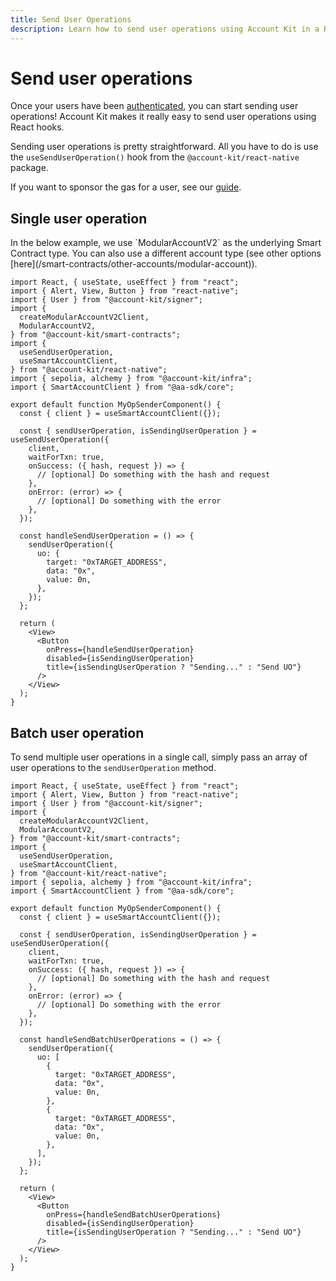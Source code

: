 ```yaml
---
title: Send User Operations
description: Learn how to send user operations using Account Kit in a React Native application.
---
```


# Send user operations

Once your users have been [authenticated](/react-native/signer/authenticating-users/authenticating-with-otp), you can start sending user operations! Account Kit makes it really easy to send user operations using React hooks.

Sending user operations is pretty straightforward. All you have to do is use the `useSendUserOperation()` hook from the `@account-kit/react-native` package.

If you want to sponsor the gas for a user, see our [guide](/react-native/using-smart-accounts/sponsor-gas).

## Single user operation

<Tip>
  In the below example, we use `ModularAccountV2` as the underlying Smart
  Contract type. You can also use a different account type (see other options
  [here](/smart-contracts/other-accounts/modular-account)).
</Tip>

```tsx twoslash send-user-operation.tsx
import React, { useState, useEffect } from "react";
import { Alert, View, Button } from "react-native";
import { User } from "@account-kit/signer";
import {
  createModularAccountV2Client,
  ModularAccountV2,
} from "@account-kit/smart-contracts";
import {
  useSendUserOperation,
  useSmartAccountClient,
} from "@account-kit/react-native";
import { sepolia, alchemy } from "@account-kit/infra";
import { SmartAccountClient } from "@aa-sdk/core";

export default function MyOpSenderComponent() {
  const { client } = useSmartAccountClient({});

  const { sendUserOperation, isSendingUserOperation } = useSendUserOperation({
    client,
    waitForTxn: true,
    onSuccess: ({ hash, request }) => {
      // [optional] Do something with the hash and request
    },
    onError: (error) => {
      // [optional] Do something with the error
    },
  });

  const handleSendUserOperation = () => {
    sendUserOperation({
      uo: {
        target: "0xTARGET_ADDRESS",
        data: "0x",
        value: 0n,
      },
    });
  };

  return (
    <View>
      <Button
        onPress={handleSendUserOperation}
        disabled={isSendingUserOperation}
        title={isSendingUserOperation ? "Sending..." : "Send UO"}
      />
    </View>
  );
}
```

## Batch user operation

To send multiple user operations in a single call, simply pass an array of user operations to the `sendUserOperation` method.

```tsx twoslash batch-user-operation-component.tsx
import React, { useState, useEffect } from "react";
import { Alert, View, Button } from "react-native";
import { User } from "@account-kit/signer";
import {
  createModularAccountV2Client,
  ModularAccountV2,
} from "@account-kit/smart-contracts";
import {
  useSendUserOperation,
  useSmartAccountClient,
} from "@account-kit/react-native";
import { sepolia, alchemy } from "@account-kit/infra";
import { SmartAccountClient } from "@aa-sdk/core";

export default function MyOpSenderComponent() {
  const { client } = useSmartAccountClient({});

  const { sendUserOperation, isSendingUserOperation } = useSendUserOperation({
    client,
    waitForTxn: true,
    onSuccess: ({ hash, request }) => {
      // [optional] Do something with the hash and request
    },
    onError: (error) => {
      // [optional] Do something with the error
    },
  });

  const handleSendBatchUserOperations = () => {
    sendUserOperation({
      uo: [
        {
          target: "0xTARGET_ADDRESS",
          data: "0x",
          value: 0n,
        },
        {
          target: "0xTARGET_ADDRESS",
          data: "0x",
          value: 0n,
        },
      ],
    });
  };

  return (
    <View>
      <Button
        onPress={handleSendBatchUserOperations}
        disabled={isSendingUserOperation}
        title={isSendingUserOperation ? "Sending..." : "Send UO"}
      />
    </View>
  );
}
```
